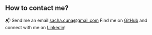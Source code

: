 ## How to contact me? 

📬 Send me an email sacha.cuna@gmail.com
Find me on [GitHub](https://github.com/sachacuna)
and connect with me on [Linkedin](https://www.linkedin.com/in/sacha-cuna/)!